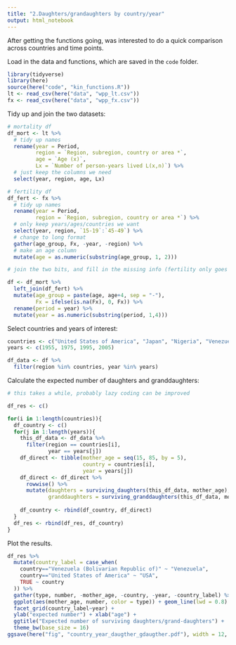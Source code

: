 ```yaml
---
title: "2.Daughters/grandaughters by country/year"
output: html_notebook
---
```


After getting the functions going, was interested to do a quick comparison across countries and time points.

Load in the data and functions, which are saved in the `code` folder.

```r
library(tidyverse)
library(here)
source(here("code", "kin_functions.R"))
lt <- read_csv(here("data", "wpp_lt.csv"))
fx <- read_csv(here("data", "wpp_fx.csv"))
```
Tidy up and join the two datasets:

```r
# mortality df
df_mort <- lt %>% 
  # tidy up names
  rename(year = Period,
         region = `Region, subregion, country or area *`,
         age = `Age (x)`, 
         Lx = `Number of person-years lived L(x,n)`) %>% 
  # just keep the columns we need
  select(year, region, age, Lx)

# fertility df
df_fert <- fx %>% 
  # tidy up names
  rename(year = Period,
         region = `Region, subregion, country or area *`) %>% 
  # only keep years/ages/countries we want
  select(year, region, `15-19`:`45-49`) %>% 
  # change to long format
  gather(age_group, Fx, -year, -region) %>% 
  # make an age column 
  mutate(age = as.numeric(substring(age_group, 1, 2)))

# join the two bits, and fill in the missing info (fertility only goes to age 49)

df <- df_mort %>% 
  left_join(df_fert) %>% 
  mutate(age_group = paste(age, age+4, sep = "-"),
         Fx = ifelse(is.na(Fx), 0, Fx)) %>% 
  rename(period = year) %>% 
  mutate(year = as.numeric(substring(period, 1,4)))

```

Select countries and years of interest:

```r
countries <- c("United States of America", "Japan", "Nigeria", "Venezuela (Bolivarian Republic of)")
years <- c(1955, 1975, 1995, 2005)

df_data <- df %>% 
  filter(region %in% countries, year %in% years)
```

Calculate the expected number of daughters and granddaughters:

```r
# this takes a while, probably lazy coding can be improved

df_res <- c()

for(i in 1:length(countries)){
  df_country <- c()
  for(j in 1:length(years)){
    this_df_data <- df_data %>% 
      filter(region == countries[i],
             year == years[j])
    df_direct <- tibble(mother_age = seq(15, 85, by = 5),
                        country = countries[i],
                        year = years[j])
    df_direct <- df_direct %>% 
      rowwise() %>% 
      mutate(daughters = surviving_daughters(this_df_data, mother_age),
             granddaughters = surviving_granddaughters(this_df_data, mother_age))
    
    df_country <- rbind(df_country, df_direct)
  }
  df_res <- rbind(df_res, df_country)
}
```

Plot the results.

```r
df_res %>% 
  mutate(country_label = case_when(
    country=="Venezuela (Bolivarian Republic of)" ~ "Venezuela",
    country=="United States of America" ~ "USA",
    TRUE ~ country
  )) %>% 
  gather(type, number, -mother_age, -country, -year, -country_label) %>% 
  ggplot(aes(mother_age, number, color = type)) + geom_line(lwd = 0.8) +
  facet_grid(country_label~year) + 
  ylab("expected number") + xlab("age") +
  ggtitle("Expected number of surviving daughters/grand-daughters") + 
  theme_bw(base_size = 16) 
ggsave(here("fig", "country_year_daugther_gdaugther.pdf"), width = 12, height = 10)
```

